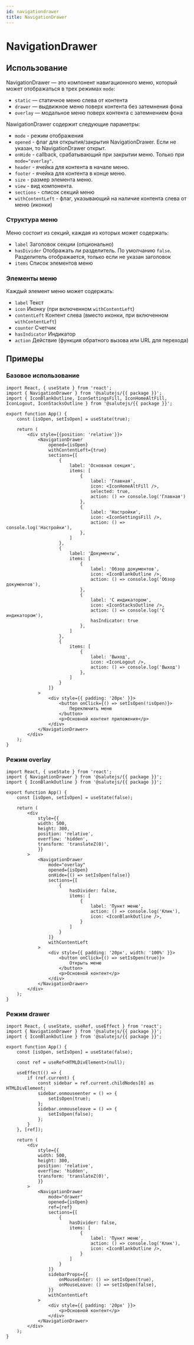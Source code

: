 ```yaml
---
id: navigationdrawer
title: NavigationDrawer
---
```



# NavigationDrawer

<Description name="NavigationDrawer" />
<PropsTable name="NavigationDrawer" exclude={['css']} />

## Использование

NavigationDrawer — это компонент навигационного меню, который может отображаться в трех режимах `mode`:
- `static` — статичное меню слева от контента
- `drawer` — выдвижное меню поверх контента без затемнения фона
- `overlay` — модальное меню поверх контента с затемнением фона

NawigationDrawer содержит следующие параметры:
- `mode` - режим отображения
- `opened` - флаг для открытия/закрытия NavigationDrawer. Если не указан, то NavigationDrawer открыт.
- `onHide` - callback, срабатывающий при закрытии меню. Только при `mode="overlay"`.
- `header` - ячейка для контента в начале меню.
- `footer` - ячейка для контента в конце меню.
- `size` - размер элемента меню.
- `view` - вид компонента.
- `sections` - список секций меню
- `withContentLeft` - флаг, указывающий на наличие контента слева от меню (иконки)

### Структура меню

Меню состоит из секций, каждая из которых может содержать:
- `label` Заголовок секции (опционально)
- `hasDivider` Отображать ли разделитель. По умолчанию `false`. Разделитель отображается, только если не указан заголовок
- `items` Список элементов меню

### Элементы меню

Каждый элемент меню может содержать:
- `label` Текст
- `icon` Иконку (при включенном `withContentLeft`)
- `contentLeft` Контент слева (вместо иконки, при включенном `withContentLeft`)
- `counter` Счетчик
- `hasIndicator` Индикатор
- `action` Действие (функция обратного вызова или URL для перехода)

## Примеры

### Базовое использование

```tsx live
import React, { useState } from 'react';
import { NavigationDrawer } from '@salutejs/{{ package }}';
import { IconBlankOutline, IconSettingsFill, IconHomeAltFill, IconLogout, IconStacksOutline } from '@salutejs/{{ package }}';

export function App() {
    const [isOpen, setIsOpen] = useState(true);

    return (
        <div style={{position: 'relative'}}>
            <NavigationDrawer
                opened={isOpen}
                withContentLeft={true}
                sections={[
                    {
                        label: 'Основная секция',
                        items: [
                            {
                                label: 'Главная',
                                icon: <IconHomeAltFill />,
                                selected: true,
                                action: () => console.log('Главная')
                            },
                            {
                                label: 'Настройки',
                                icon: <IconSettingsFill />,
                                action: () => console.log('Настройки'),
                            },
                        ]
                    },
                    {
                        label: 'Документы',
                        items: [
                            {
                                label: 'Обзор документов',
                                icon: <IconBlankOutline />,
                                action: () => console.log('Обзор документов'),
                            },
                            {
                                label: 'С индикатором',
                                icon: <IconStacksOutline />,
                                action: () => console.log('С индикатором'),
                                hasIndicator: true
                            },
                        ]
                    },
                    {
                        items: [
                            {
                                label: 'Выход',
                                icon: <IconLogout />,
                                action: () => console.log('Выход')
                            },
                        ]
                    }
                ]}
            >
                <div style={{ padding: '20px' }}>
                    <button onClick={() => setIsOpen(!isOpen)}>
                        Переключить меню
                    </button>
                    <p>Основной контент приложения</p>
                </div>
            </NavigationDrawer>
        </div>
    );
}
```

### Режим overlay

```tsx live
import React, { useState } from 'react';
import { NavigationDrawer } from '@salutejs/{{ package }}';
import { IconBlankOutline } from '@salutejs/{{ package }}';

export function App() {
    const [isOpen, setIsOpen] = useState(false);

    return (
        <div
            style={{
            width: 500,
            height: 300,
            position: 'relative',
            overflow: 'hidden',
            transform: 'translateZ(0)',
            }}
        >
            <NavigationDrawer
                mode="overlay"
                opened={isOpen}
                onHide={() => setIsOpen(false)}
                sections={[
                    {
                        hasDivider: false,
                        items: [
                            {
                                label: 'Пункт меню',
                                action: () => console.log('Клик'),
                                icon: <IconBlankOutline />,
                            }
                        ]
                    }
                ]}
                withContentLeft
            >
                <div style={{ padding: '20px', width: '100%' }}>
                    <button onClick={() => setIsOpen(true)}>
                        Открыть меню
                    </button>
                    <p>Основной контент</p>
                </div>
            </NavigationDrawer>
        </div>
    );
}
```

### Режим drawer

```tsx live
import React, { useState, useRef, useEffect } from 'react';
import { NavigationDrawer } from '@salutejs/{{ package }}';
import { IconBlankOutline } from '@salutejs/{{ package }}';

export function App() {
    const [isOpen, setIsOpen] = useState(false);

    const ref = useRef<HTMLDivElement>(null);

    useEffect(() => {
        if (ref.current) {
            const sidebar = ref.current.childNodes[0] as HTMLDivElement;
            sidebar.onmouseenter = () => {
                setIsOpen(true);
            };
            sidebar.onmouseleave = () => {
                setIsOpen(false);
            };
        }
    }, [ref]);

    return (
        <div
            style={{
            width: 500,
            height: 300,
            position: 'relative',
            overflow: 'hidden',
            transform: 'translateZ(0)',
            }}
        >
            <NavigationDrawer
                mode="drawer"
                opened={isOpen}
                ref={ref}
                sections={[
                    {
                        hasDivider: false,
                        items: [
                            {
                                label: 'Пункт меню',
                                action: () => console.log('Клик'),
                                icon: <IconBlankOutline />,
                            }
                        ]
                    }
                ]}
                sidebarProps={{
                    onMouseEnter: () => setIsOpen(true),
                    onMouseLeave: () => setIsOpen(false),
                }}
                withContentLeft
            >
                <div style={{ padding: '20px' }}>
                    <p>Основной контент</p>
                </div>
            </NavigationDrawer>
        </div>
    );
}
```
